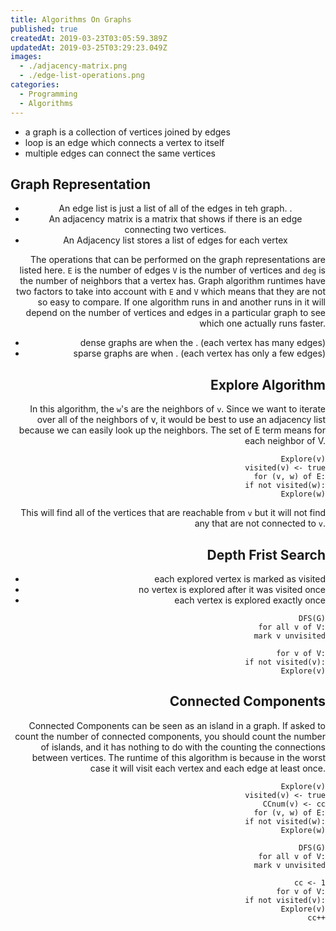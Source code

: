 ```yaml
---
title: Algorithms On Graphs
published: true
createdAt: 2019-03-23T03:05:59.389Z
updatedAt: 2019-03-25T03:29:23.049Z
images:
  - ./adjacency-matrix.png
  - ./edge-list-operations.png
categories:
  - Programming
  - Algorithms
---
```


- a graph is a collection of vertices joined by edges
- loop is an edge which connects a vertex to itself
- multiple edges can connect the same vertices

## Graph Representation

<Image1 align="center" width="15%" />

- An edge list is just a list of all of the edges in teh graph. <InlineMath math="edges = (A, B), (A, C),(A, D)..."/>.
- An adjacency matrix is a matrix that shows if there is an edge connecting two vertices.
- An Adjacency list stores a list of edges for each vertex

<Image2 align="right" width="40%" />

The operations that can be performed on the graph representations are listed here. `E` is the number of edges `V` is the
number of vertices and `deg` is the number of neighbors that a vertex has. Graph algorithm runtimes have two factors to
take into account with `E` and `V` which means that they are not so easy to compare. If one algorithm
runs in <InlineMath math="O(|E|)" /> and another runs in <InlineMath math="O(|V|^{3/2})" /> it will depend on the number of
vertices and edges in a particular graph to see which one actually runs faster.

- dense graphs are when the <InlineMath math="|E| \approx |V|^2" />. (each vertex has many edges)
- sparse graphs are when <InlineMath math="|E| /approx |V|"/>. (each vertex has only a few edges)

## Explore Algorithm

In this algorithm, the `w`'s are the neighbors of `v`. Since we want to iterate over all of the neighbors of v, it would
be best to use an adjacency list because we can easily look up the neighbors. The set of E term means for each neighbor
of V.

```text
Explore(v)
  visited(v) <- true
  for (v, w) of E:
    if not visited(w):
      Explore(w)
```

This will find all of the vertices that are reachable from `v` but it will not find any that are not connected to `v`.

## Depth Frist Search

- each explored vertex is marked as visited
- no vertex is explored after it was visited once
- each vertex is explored exactly once

```text
DFS(G)
  for all v of V:
    mark v unvisited

  for v of V:
    if not visited(v):
      Explore(v)
```

## Connected Components

Connected Components can be seen as an island in a graph. If asked to count the number of connected components, you
should count the number of islands, and it has nothing to do with the counting the connections between vertices. The
runtime of this algorithm is <InlineMath math="O(|V| + |E|)" /> because in the worst case it will visit each vertex and
each edge at least once.

```text
Explore(v)
  visited(v) <- true
  CCnum(v) <- cc
  for (v, w) of E:
    if not visited(w):
      Explore(w)
```

```text
DFS(G)
  for all v of V:
    mark v unvisited

  cc <- 1
  for v of V:
    if not visited(v):
      Explore(v)
      cc++
```

